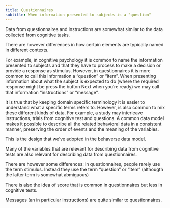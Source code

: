 ```yaml
---
title: Questionnaires
subtitle: When information presented to subjects is a "question"
---
```



Data from questionnaires and instructions are somewhat similar to the data collected from cognitive tasks.

There are however differences in how certain elements are typically named in different contexts. 

For example, in cognitive psychology it is common to name the information presented to subjects and that they have to process to make a decision or provide a response as stimulus. However, in questionnaires it is more common to call this information a "question" or "item". When presenting information about what the subject is expected to do (where the required response might be press the button Next when you're ready) we may call that information "instructions" or "message". 

It is true that by keeping domain specific terminology it is easier to understand what a specific terms refers to. However, is also common to mix these different kinds of data. For example, a study may interleave instructions, trials from cognitive test and questions. A common data model makes it possible to describe all the related behavioral data in a consistent manner, preserving the order of events and the meaning of the variables.

This is the design that we've adopted in the behaverse data model.




Many of the variables that are relevant for describing data from cognitive tests are also relevant for describing data from questionnaires.

There are however some differences:
in questionnaires, people rarely use the term stimulus. Instead they use the term "question" or "item" (althougth the latter term is somewhat abmiguous)

There is also the idea of score that is common in questionnaires but less in cognitive tests.


Messages (an in particular instructions) are quite similar to questionnaires.

